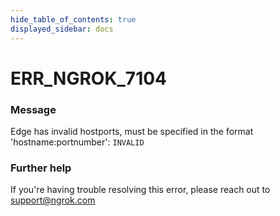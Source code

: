 ```yaml
---
hide_table_of_contents: true
displayed_sidebar: docs
---
```



# ERR_NGROK_7104

### Message

Edge has invalid hostports, must be specified in the format 'hostname:portnumber': `INVALID`

<ErrorDetails error="err_ngrok_7104" />

### Further help

If you're having trouble resolving this error, please reach out to [support@ngrok.com](mailto:support@ngrok.com?subject=Help%20with%20ERR_NGROK_7104)
